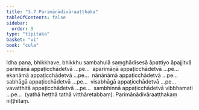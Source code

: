 ```yaml
---
title: "3.7 Parimāṇādivāraaṭṭhaka"
tableOfContents: false
sidebar:
  order: 9
type: "tipitaka"
basket: "vi"
book: "cula"
---
```



<DynamicBreadcrumb />

<Division number="180" book="cula" bookNo="4" page="172">

<Paragraph number="743" book="cula">
Idha pana, bhikkhave, bhikkhu sambahulā saṃghādisesā āpattiyo āpajjitvā parimāṇā appaṭicchādetvā …pe…  aparimāṇā appaṭicchādetvā …pe…  ekanāmā appaṭicchādetvā …pe…  nānānāmā appaṭicchādetvā …pe…  sabhāgā appaṭicchādetvā …pe…  visabhāgā appaṭicchādetvā …pe…  vavatthitā appaṭicchādetvā …pe…  sambhinnā appaṭicchādetvā vibbhamati …pe…  (yathā heṭṭhā tathā vitthāretabbaṃ).

</Paragraph>
</Division>

<Paragraph number="744" type="center" book="cula">
Parimāṇādivāraaṭṭhakaṃ niṭṭhitaṃ.
</Paragraph>
